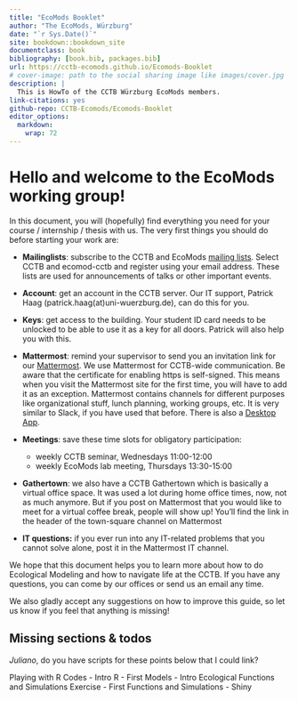 ```yaml
---
title: "EcoMods Booklet"
author: "The EcoMods, Würzburg"
date: "`r Sys.Date()`"
site: bookdown::bookdown_site
documentclass: book
bibliography: [book.bib, packages.bib]
url: https://cctb-ecomods.github.io/Ecomods-Booklet
# cover-image: path to the social sharing image like images/cover.jpg
description: |
  This is HowTo of the CCTB Würzburg EcoMods members.
link-citations: yes
github-repo: CCTB-Ecomods/Ecomods-Booklet
editor_options: 
  markdown: 
    wrap: 72
---
```


# Hello and welcome to the EcoMods working group!

In this document, you will (hopefully) find everything you need for your
course / internship / thesis with us. The very first things you should
do before starting your work are:

-   **Mailinglists**: subscribe to the CCTB and EcoMods [mailing
    lists](https://lists.uni-wuerzburg.de). Select CCTB and ecomod-cctb
    and register using your email address. These lists are used for
    announcements of talks or other important events.

-   **Account**: get an account in the CCTB server. Our IT support,
    Patrick Haag (patrick.haag(at)uni-wuerzburg.de), can do this for
    you.

-   **Keys**: get access to the building. Your student ID card needs to
    be unlocked to be able to use it as a key for all doors. Patrick
    will also help you with this.

-   **Mattermost**: remind your supervisor to send you an invitation
    link for our
    [Mattermost](https://cctb-intern.biologie.uni-wuerzburg.de). We use
    Mattermost for CCTB-wide communication. Be aware that the
    certificate for enabling https is self-signed. This means when you
    visit the Mattermost site for the first time, you will have to add
    it as an exception. Mattermost contains channels for different
    purposes like organizational stuff, lunch planning, working groups,
    etc. It is very similar to Slack, if you have used that before.
    There is also a [Desktop
    App](https://about.mattermost.com/download/#mattermostApps).

-   **Meetings**: save these time slots for obligatory participation:

    -   weekly CCTB seminar, Wednesdays 11:00-12:00
    -   weekly EcoMods lab meeting, Thursdays 13:30-15:00

-   **Gathertown**: we also have a CCTB Gathertown which is basically a
    virtual office space. It was used a lot during home office times,
    now, not as much anymore. But if you post on Mattermost that you
    would like to meet for a virtual coffee break, people will show up!
    You'll find the link in the header of the town-square channel on
    Mattermost

-   **IT questions:** if you ever run into any IT-related problems that
    you cannot solve alone, post it in the Mattermost IT channel.

We hope that this document helps you to learn more about how to do
Ecological Modeling and how to navigate life at the CCTB. If you have
any questions, you can come by our offices or send us an email any time.

We also gladly accept any suggestions on how to improve this guide, so
let us know if you feel that anything is missing!

## Missing sections & todos

*Juliano*, do you have scripts for these points below that I could link?

Playing with R Codes - Intro R - First Models - Intro Ecological
Functions and Simulations Exercise - First Functions and Simulations -
Shiny

